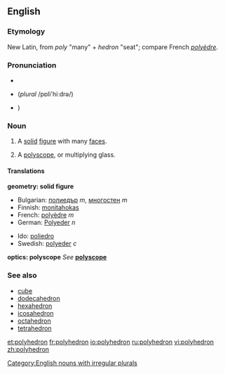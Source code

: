 ==English==
===Etymology===
New Latin, from {{Gr.}} ''poly'' "many" + ''hedron'' "seat"; compare French ''[[polyèdre]]''.

===Pronunciation===
*{{AHD|pŏlēhē'drən (''plural'' pŏlēhē'drə)}}
*{{IPA|/pɒli'hiːdrən/}} (''plural'' /pɒli'hiːdrə/)
*{{SAMPA|/pQli"hi:dr@n</tt>/ (''plural'' /<tt>pQli"hi:dr@/}})

===Noun===
{{en-noun|polyhedr|a|pl2=polyhedrons}}

#{{geometry}} A [[solid]] [[figure]] with many [[face]]s.
#{{optics}} A [[polyscope]], or multiplying glass.

====Translations====
'''geometry: solid figure'''
{{top}}
*Bulgarian: [[полиедър]] ''m'', [[многостен]] ''m''
*Finnish: [[monitahokas]]
*French: [[polyèdre]] ''m''
*German: [[Polyeder]] ''n''
{{mid}}
*Ido: [[poliedro]]
*Swedish: [[polyeder]] ''c''
{{bottom}}

'''optics: polyscope'''
''See'' '''[[polyscope]]'''

===See also===
*[[cube]]
*[[dodecahedron]]
*[[hexahedron]]
*[[icosahedron]]
*[[octahedron]]
*[[tetrahedron]]

[[Category:English nouns with irregular plurals]]

[[et:polyhedron]]
[[fr:polyhedron]]
[[io:polyhedron]]
[[ru:polyhedron]]
[[vi:polyhedron]]
[[zh:polyhedron]]